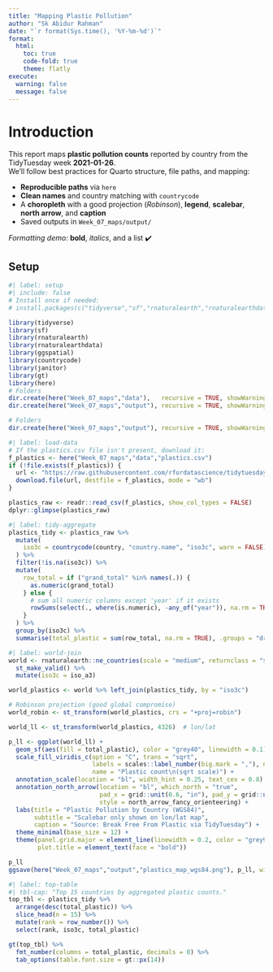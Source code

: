 ```yaml
---
title: "Mapping Plastic Pollution"
author: "Sk Abidur Rahman"
date: "`r format(Sys.time(), '%Y-%m-%d')`"
format:
  html:
    toc: true
    code-fold: true
    theme: flatly
execute:
  warning: false
  message: false
---
```


# Introduction

This report maps **plastic pollution counts** reported by country from the TidyTuesday week **2021-01-26**.  
We’ll follow best practices for Quarto structure, file paths, and mapping:

- **Reproducible paths** via `here`
- **Clean names** and country matching with `countrycode`
- A **choropleth** with a good projection (*Robinson*), **legend**, **scalebar**, **north arrow**, and **caption**
- Saved outputs in `Week_07_maps/output/`

*Formatting demo:* **bold**, *italics*, and a list ✔️

## Setup

```r
#| label: setup
#| include: false
# Install once if needed:
# install.packages(c("tidyverse","sf","rnaturalearth","rnaturalearthdata","ggspatial","countrycode","janitor","gt","here"))

library(tidyverse)
library(sf)
library(rnaturalearth)
library(rnaturalearthdata)
library(ggspatial)
library(countrycode)
library(janitor)
library(gt)
library(here)
# Folders
dir.create(here("Week_07_maps","data"),   recursive = TRUE, showWarnings = FALSE)
dir.create(here("Week_07_maps","output"), recursive = TRUE, showWarnings = FALSE)

# Folders
dir.create(here("Week_07_maps","output"), recursive = TRUE, showWarnings = FALSE)
```


```r
#| label: load-data
# If the plastics.csv file isn't present, download it:
f_plastics <- here("Week_07_maps","data","plastics.csv")
if (!file.exists(f_plastics)) {
  url <- "https://raw.githubusercontent.com/rfordatascience/tidytuesday/master/data/2021/2021-01-26/plastics.csv"
  download.file(url, destfile = f_plastics, mode = "wb")
}

plastics_raw <- readr::read_csv(f_plastics, show_col_types = FALSE)
dplyr::glimpse(plastics_raw)

```



```r
#| label: tidy-aggregate
plastics_tidy <- plastics_raw %>%
  mutate(
    iso3c = countrycode(country, "country.name", "iso3c", warn = FALSE)
  ) %>%
  filter(!is.na(iso3c)) %>%
  mutate(
    row_total = if ("grand_total" %in% names(.)) {
      as.numeric(grand_total)
    } else {
      # sum all numeric columns except 'year' if it exists
      rowSums(select(., where(is.numeric), -any_of("year")), na.rm = TRUE)
    }
  ) %>%
  group_by(iso3c) %>%
  summarise(total_plastic = sum(row_total, na.rm = TRUE), .groups = "drop")

```


```r
#| label: world-join
world <- rnaturalearth::ne_countries(scale = "medium", returnclass = "sf") %>%
  st_make_valid() %>%
  mutate(iso3c = iso_a3)

world_plastics <- world %>% left_join(plastics_tidy, by = "iso3c")

# Robinson projection (good global compromise)
world_robin <- st_transform(world_plastics, crs = "+proj=robin")
```


```r
world_ll <- st_transform(world_plastics, 4326)  # lon/lat

p_ll <- ggplot(world_ll) +
  geom_sf(aes(fill = total_plastic), color = "grey40", linewidth = 0.1) +
  scale_fill_viridis_c(option = "C", trans = "sqrt",
                       labels = scales::label_number(big.mark = ","), na.value = "gainsboro",
                       name = "Plastic count\n(sqrt scale)") +
  annotation_scale(location = "bl", width_hint = 0.25, text_cex = 0.8) +
  annotation_north_arrow(location = "bl", which_north = "true",
                         pad_x = grid::unit(0.6, "in"), pad_y = grid::unit(0.6, "in"),
                         style = north_arrow_fancy_orienteering) +
  labs(title = "Plastic Pollution by Country (WGS84)",
       subtitle = "Scalebar only shown on lon/lat map",
       caption = "Source: Break Free From Plastic via TidyTuesday") +
  theme_minimal(base_size = 12) +
  theme(panel.grid.major = element_line(linewidth = 0.2, color = "grey90"),
        plot.title = element_text(face = "bold"))

p_ll
ggsave(here("Week_07_maps","output","plastics_map_wgs84.png"), p_ll, width = 10, height = 6, dpi = 320)
```


```r
#| label: top-table
#| tbl-cap: "Top 15 countries by aggregated plastic counts."
top_tbl <- plastics_tidy %>%
  arrange(desc(total_plastic)) %>%
  slice_head(n = 15) %>%
  mutate(rank = row_number()) %>%
  select(rank, iso3c, total_plastic)

gt(top_tbl) %>%
  fmt_number(columns = total_plastic, decimals = 0) %>%
  tab_options(table.font.size = gt::px(14))
```














